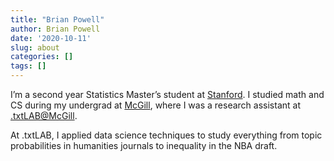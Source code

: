 ```yaml
---
title: "Brian Powell"
author: Brian Powell
date: '2020-10-11'
slug: about
categories: []
tags: []
---
```


I'm a second year Statistics Master's student at [Stanford](https://statistics.stanford.edu). I studied math and CS during my undergrad at [McGill](https://www.mcgill.ca/mathstat/about-us), where I was a research assistant at [.txtLAB@McGill](https://txtlab.org). 

At .txtLAB, I applied data science techniques to study everything from topic probabilities in humanities journals to inequality in the NBA draft.





